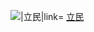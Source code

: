 [[File:Constitutional_Democratic_Party_of_Japan_(2020).svg|{{{1|40px}}}|立民|link=]] [[立憲民主黨 (日本2020年)|立民]]